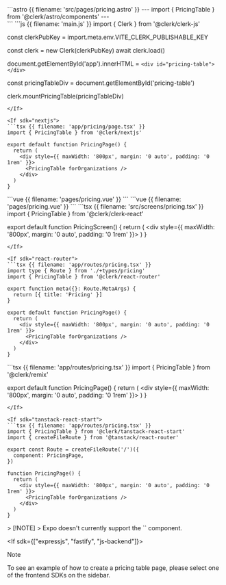 <If sdk="astro">
  ```astro {{ filename: 'src/pages/pricing.astro' }}
  ---
  import { PricingTable } from '@clerk/astro/components'
  ---

  <html>
    <body>
      <div style="max-width: 800px; margin: 0 auto; padding: 0 1rem;">
        <PricingTable forOrganizations />
      </div>
    </body>
  </html>
  ```
</If>

<If sdk="js-frontend">
  ```js {{ filename: 'main.js' }}
  import { Clerk } from '@clerk/clerk-js'

  const clerkPubKey = import.meta.env.VITE_CLERK_PUBLISHABLE_KEY

  const clerk = new Clerk(clerkPubKey)
  await clerk.load()

  document.getElementById('app').innerHTML = `
    <div id="pricing-table"></div>
  `

  const pricingTableDiv = document.getElementById('pricing-table')

  clerk.mountPricingTable(pricingTableDiv)
  ```
</If>

<If sdk="nextjs">
  ```tsx {{ filename: 'app/pricing/page.tsx' }}
  import { PricingTable } from '@clerk/nextjs'

  export default function PricingPage() {
    return (
      <div style={{ maxWidth: '800px', margin: '0 auto', padding: '0 1rem' }}>
        <PricingTable forOrganizations />
      </div>
    )
  }
  ```
</If>

<If sdk="nuxt">
  ```vue {{ filename: 'pages/pricing.vue' }}
  <script setup lang="ts">
  // Components are automatically imported
  </script>

  <template>
    <main>
      <PricingTable forOrganizations />
    </main>
  </template>
  ```
</If>

<If sdk="vue">
  ```vue {{ filename: 'pages/pricing.vue' }}
  <script setup lang="ts">
  import { PricingTable } from '@clerk/vue'
  </script>

  <template>
    <main>
      <PricingTable forOrganizations />
    </main>
  </template>
  ```
</If>

<If sdk="react">
  ```tsx {{ filename: 'src/screens/pricing.tsx' }}
  import { PricingTable } from '@clerk/clerk-react'

  export default function PricingScreen() {
    return (
      <div style={{ maxWidth: '800px', margin: '0 auto', padding: '0 1rem' }}>
        <PricingTable forOrganizations />
      </div>
    )
  }
  ```
</If>

<If sdk="react-router">
  ```tsx {{ filename: 'app/routes/pricing.tsx' }}
  import type { Route } from './+types/pricing'
  import { PricingTable } from '@clerk/react-router'

  export function meta({}: Route.MetaArgs) {
    return [{ title: 'Pricing' }]
  }

  export default function PricingPage() {
    return (
      <div style={{ maxWidth: '800px', margin: '0 auto', padding: '0 1rem' }}>
        <PricingTable forOrganizations />
      </div>
    )
  }
  ```
</If>

<If sdk="remix">
  ```tsx {{ filename: 'app/routes/pricing.tsx' }}
  import { PricingTable } from '@clerk/remix'

  export default function PricingPage() {
    return (
      <div style={{ maxWidth: '800px', margin: '0 auto', padding: '0 1rem' }}>
        <PricingTable forOrganizations />
      </div>
    )
  }
  ```
</If>

<If sdk="tanstack-react-start">
  ```tsx {{ filename: 'app/routes/pricing.tsx' }}
  import { PricingTable } from '@clerk/tanstack-react-start'
  import { createFileRoute } from '@tanstack/react-router'

  export const Route = createFileRoute('/')({
    component: PricingPage,
  })

  function PricingPage() {
    return (
      <div style={{ maxWidth: '800px', margin: '0 auto', padding: '0 1rem' }}>
        <PricingTable forOrganizations />
      </div>
    )
  }
  ```
</If>

<If sdk="expo">
  > [!NOTE]
  > Expo doesn't currently support the `<PricingTable forOrganizations />` component.
</If>

<If sdk={["expressjs", "fastify", "js-backend"]}>
  > [!NOTE]
  > To see an example of how to create a pricing table page, please select one of the frontend SDKs on the sidebar.
</If>
